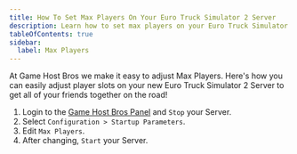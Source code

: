```yaml
---
title: How To Set Max Players On Your Euro Truck Simulator 2 Server
description: Learn how to set max players on your Euro Truck Simulator 2 Server
tableOfContents: true
sidebar:
  label: Max Players
---
```


At Game Host Bros we make it easy to adjust Max Players. Here's how you can easily adjust player slots on your new Euro Truck Simulator 2 Server to get all of your friends together on the road!
<Steps>
1. Login to the [Game Host Bros Panel](https://panel.gamehostbros.com/) and `Stop` your Server.
2. Select `Configuration > Startup Parameters`.
3. Edit `Max Players`.
4. After changing, `Start` your Server.
</Steps>
